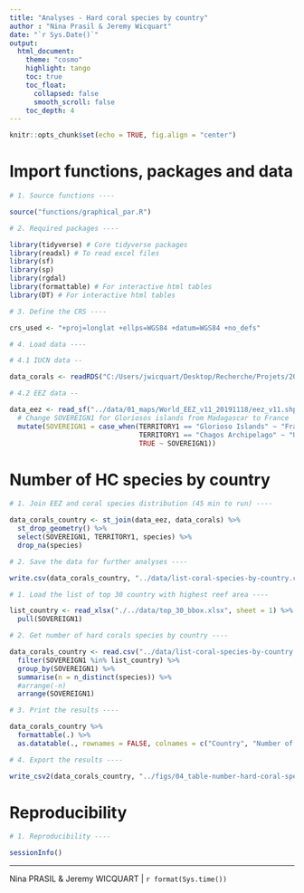 ```yaml
---
title: "Analyses - Hard coral species by country"
author : "Nina Prasil & Jeremy Wicquart"
date: "`r Sys.Date()`"
output: 
  html_document:
    theme: "cosmo"
    highlight: tango
    toc: true
    toc_float:
      collapsed: false
      smooth_scroll: false
    toc_depth: 4
---
```


```r

knitr::opts_chunk$set(echo = TRUE, fig.align = "center")

```

# Import functions, packages and data

```r

# 1. Source functions ----

source("functions/graphical_par.R")

# 2. Required packages ----

library(tidyverse) # Core tidyverse packages
library(readxl) # To read excel files
library(sf)
library(sp)
library(rgdal)
library(formattable) # For interactive html tables
library(DT) # For interactive html tables

# 3. Define the CRS ----

crs_used <- "+proj=longlat +ellps=WGS84 +datum=WGS84 +no_defs"

# 4. Load data ----

# 4.1 IUCN data --

data_corals <- readRDS("C:/Users/jwicquart/Desktop/Recherche/Projets/2019-07-08 - Global Coral Reef Monitoring Network/GCRMN_2020/data/map/iucn_data.rds")

# 4.2 EEZ data --

data_eez <- read_sf("../data/01_maps/World_EEZ_v11_20191118/eez_v11.shp") %>% 
  # Change SOVEREIGN1 for Gloriosos islands from Madagascar to France
  mutate(SOVEREIGN1 = case_when(TERRITORY1 == "Glorioso Islands" ~ "France",
                                TERRITORY1 == "Chagos Archipelago" ~ "United Kingdom",
                                TRUE ~ SOVEREIGN1))

```

# Number of HC species by country

```r

# 1. Join EEZ and coral species distribution (45 min to run) ----

data_corals_country <- st_join(data_eez, data_corals) %>% 
  st_drop_geometry() %>% 
  select(SOVEREIGN1, TERRITORY1, species) %>% 
  drop_na(species)

# 2. Save the data for further analyses ----

write.csv(data_corals_country, "../data/list-coral-species-by-country.csv", row.names = FALSE)

```

```r

# 1. Load the list of top 30 country with highest reef area ----

list_country <- read_xlsx("./../data/top_30_bbox.xlsx", sheet = 1) %>% 
  pull(SOVEREIGN1)

# 2. Get number of hard corals species by country ----

data_corals_country <- read.csv("../data/list-coral-species-by-country.csv") %>% 
  filter(SOVEREIGN1 %in% list_country) %>% 
  group_by(SOVEREIGN1) %>% 
  summarise(n = n_distinct(species)) %>% 
  #arrange(-n)
  arrange(SOVEREIGN1)

# 3. Print the results ----

data_corals_country %>% 
  formattable(.) %>% 
  as.datatable(., rownames = FALSE, colnames = c("Country", "Number of hard coral species"))

# 4. Export the results ----

write_csv2(data_corals_country, "../figs/04_table-number-hard-coral-species-by-country.csv")

```

# Reproducibility

```r

# 1. Reproducibility ----

sessionInfo()

```

---
Nina PRASIL & Jeremy WICQUART | `r format(Sys.time())`